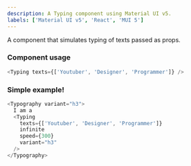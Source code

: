 ```yaml
---
description: A Typing component using Material UI v5.
labels: ['Material UI v5', 'React', 'MUI 5']
---
```



A component that simulates typing of texts passed as props.

### Component usage

```js
<Typing texts={['Youtuber', 'Designer', 'Programmer']} />
```

### Simple example!

```js live
<Typography variant="h3">
  I am a
  <Typing
    texts={['Youtuber', 'Designer', 'Programmer']}
    infinite
    speed={300}
    variant="h3"
  />
</Typography>
```
